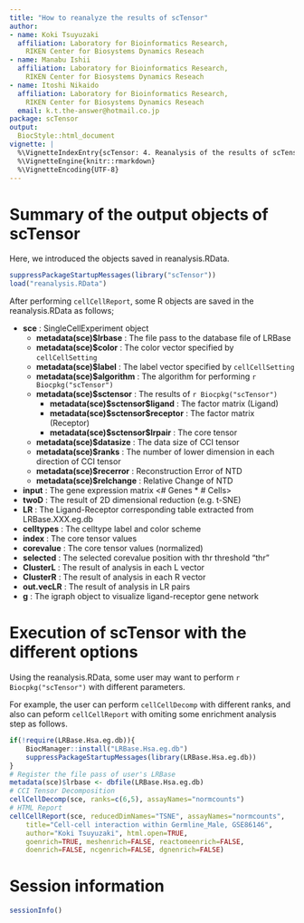 ```yaml
---
title: "How to reanalyze the results of scTensor"
author:
- name: Koki Tsuyuzaki
  affiliation: Laboratory for Bioinformatics Research,
    RIKEN Center for Biosystems Dynamics Reseach
- name: Manabu Ishii
  affiliation: Laboratory for Bioinformatics Research,
    RIKEN Center for Biosystems Dynamics Reseach
- name: Itoshi Nikaido
  affiliation: Laboratory for Bioinformatics Research,
    RIKEN Center for Biosystems Dynamics Reseach
  email: k.t.the-answer@hotmail.co.jp
package: scTensor
output:
  BiocStyle::html_document
vignette: |
  %\VignetteIndexEntry{scTensor: 4. Reanalysis of the results of scTensor}
  %\VignetteEngine{knitr::rmarkdown}
  %\VignetteEncoding{UTF-8}
---
```


# Summary of the output objects of scTensor

Here, we introduced the objects saved in reanalysis.RData.

```r
suppressPackageStartupMessages(library("scTensor"))
load("reanalysis.RData")
```

After performing `cellCellReport`, some R objects are saved in the reanalysis.RData as follows;

- **sce** : SingleCellExperiment object
    - **metadata(sce)$lrbase** : The file pass to the database file of LRBase
    - **metadata(sce)$color** : The color vector specified by `cellCellSetting`
    - **metadata(sce)$label** : The label vector specified by `cellCellSetting`
    - **metadata(sce)$algorithm** : The algorithm for performing `r Biocpkg("scTensor")`
    - **metadata(sce)$sctensor** : The results of `r Biocpkg("scTensor")`
        - **metadata(sce)\$sctensor\$ligand** : The factor matrix (Ligand)
        - **metadata(sce)\$sctensor\$receptor** : The factor matrix (Receptor)
        - **metadata(sce)\$sctensor\$lrpair** : The core tensor
    - **metadata(sce)$datasize** : The data size of CCI tensor
    - **metadata(sce)$ranks** : The number of lower dimension in each direction of CCI tensor
    - **metadata(sce)$recerror** : Reconstruction Error of NTD
    - **metadata(sce)$relchange** : Relative Change of NTD
- **input** : The gene expression matrix <# Genes * # Cells>
- **twoD** : The result of 2D dimensional reduction (e.g. t-SNE)
- **LR** : The Ligand-Receptor corresponding table extracted from LRBase.XXX.eg.db
- **celltypes** : The celltype label and color scheme
- **index** : The core tensor values
- **corevalue** : The core tensor values (normalized)
- **selected** : The selected corevalue position with thr threshold "thr"
- **ClusterL** : The result of analysis in each L vector
- **ClusterR** : The result of analysis in each R vector
- **out.vecLR** : The result of analysis in LR pairs
- **g** : The igraph object to visualize ligand-receptor gene network

# Execution of scTensor with the different options

Using the reanalysis.RData, some user may want to perform `r Biocpkg("scTensor")` with different parameters.

For example, the user can perform `cellCellDecomp` with different ranks,
and also can peform `cellCellReport` with omiting some enrichment analysis step as follows.

```r
if(!require(LRBase.Hsa.eg.db)){
    BiocManager::install("LRBase.Hsa.eg.db")
    suppressPackageStartupMessages(library(LRBase.Hsa.eg.db))
}
# Register the file pass of user's LRBase
metadata(sce)$lrbase <- dbfile(LRBase.Hsa.eg.db)
# CCI Tensor Decomposition
cellCellDecomp(sce, ranks=c(6,5), assayNames="normcounts")
# HTML Report
cellCellReport(sce, reducedDimNames="TSNE", assayNames="normcounts",
    title="Cell-cell interaction within Germline_Male, GSE86146",
    author="Koki Tsuyuzaki", html.open=TRUE,
    goenrich=TRUE, meshenrich=FALSE, reactomeenrich=FALSE,
    doenrich=FALSE, ncgenrich=FALSE, dgnenrich=FALSE)
```

# Session information {.unnumbered}

```r
sessionInfo()
```
